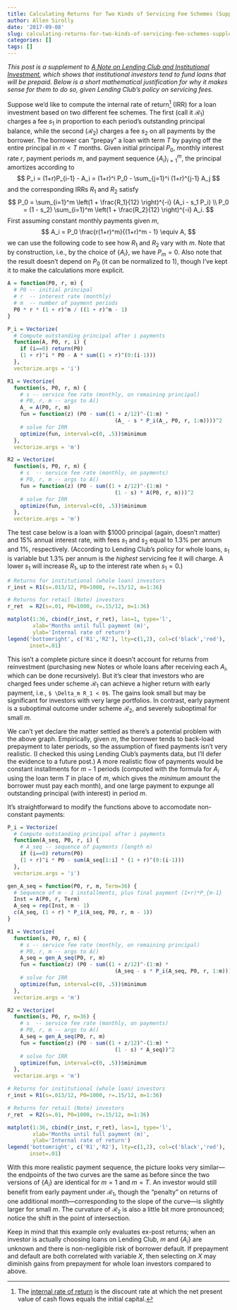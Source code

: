 ```yaml
---
title: Calculating Returns for Two Kinds of Servicing Fee Schemes (Supplement)
author: Allen Sirolly
date: '2017-09-08'
slug: calculating-returns-for-two-kinds-of-servicing-fee-schemes-supplement
categories: []
tags: []
---
```


_This post is a supplement to [A Note on Lending Club and Institutional Investment](https://sirallen.name/blog/note-on-lending-club/), which shows that institutional investors tend to fund loans that will be prepaid. Below is a short mathematical justification for why it makes sense for them to do so, given Lending Club's policy on servicing fees._

Suppose we'd like to compute the internal rate of return^[The [internal rate of return](https://en.wikipedia.org/wiki/Internal_rate_of_return) is the discount rate at which the net present value of cash flows equals the initial capital.] (IRR) for a loan investment based on two different fee schemes. The first (call it $\mathcal{R}_1$) charges a fee $s_1$ in proportion to each period's outstanding principal balance, while the second ($\mathcal{R}_2$) charges a fee $s_2$ on all payments by the borrower. The borrower can "prepay" a loan with term $T$ by paying off the entire principal in $m < T$ months. Given initial principal $P_0$, monthly interest rate $r$, payment periods $m$, and payment sequence $\{A_i\}_{i=1}^m$, the principal amortizes according to
$$
P_i = (1+r)P_{i-1} - A_i = (1+r)^i P_0 - \sum_{j=1}^i (1+r)^{j-1} A_j
$$
and the corresponding IRRs $R_1$ and $R_2$ satisfy
$$
P_0 = \sum_{i=1}^m \left(1 + \frac{R_1}{12} \right)^{-i} (A_i - s_1 P_i) \\
P_0 = (1 - s_2) \sum_{i=1}^m \left(1 + \frac{R_2}{12} \right)^{-i} A_i.
$$
First assuming constant monthly payments given $m$,
$$
A_i = P_0 \frac{r(1+r)^m}{(1+r)^m - 1} \equiv A,
$$
we can use the following code to see how $R_1$ and $R_2$ vary with $m$. Note that by construction, i.e., by the choice of $\{A_i\}$, we have $P_m = 0$. Also note that the result doesn't depend on $P_0$ (it can be normalized to 1), though I've kept it to make the calculations more explicit.

```r
A = function(P0, r, m) {
  # P0 -- initial principal
  # r  -- interest rate (monthly)
  # m  -- number of payment periods
  P0 * r * (1 + r)^m / ((1 + r)^m - 1)
}

P_i = Vectorize(
  # Compute outstanding principal after i payments
  function(A, P0, r, i) {
    if (i==0) return(P0)
    (1 + r)^i * P0 - A * sum((1 + r)^(0:(i-1)))
  },
  vectorize.args = 'i')

R1 = Vectorize(
  function(s, P0, r, m) {
    # s -- service fee rate (monthly, on remaining principal)
    # P0, r, m -- args to A()
    A_ = A(P0, r, m)
    fun = function(z) (P0 - sum((1 + z/12)^-(1:m) *
                                  (A_ - s * P_i(A_, P0, r, 1:m))))^2
    # solve for IRR
    optimize(fun, interval=c(0, .5))$minimum
  },
  vectorize.args = 'm')

R2 = Vectorize(
  function(s, P0, r, m) {
    # s  -- service fee rate (monthly, on payments)
    # P0, r, m -- args to A()
    fun = function(z) (P0 - sum((1 + z/12)^-(1:m) *
                                  (1 - s) * A(P0, r, m)))^2
    # solve for IRR
    optimize(fun, interval=c(0, .5))$minimum
  },
  vectorize.args = 'm')
```

The test case below is a loan with \$1000 principal (again, doesn't matter) and 15% annual interest rate, with fees $s_1$ and $s_2$ equal to 1.3% per annum and 1%, respectively. (According to Lending Club's policy for whole loans, $s_1$ is variable but 1.3% per annum is the _highest_ servicing fee it will charge. A lower $s_1$ will increase $R_1$, up to the interest rate when $s_1 = 0$.)
```r
# Returns for institutional (whole loan) investors
r_inst = R1(s=.013/12, P0=1000, r=.15/12, m=1:36)

# Returns for retail (Note) investors
r_ret  = R2(s=.01, P0=1000, r=.15/12, m=1:36)

matplot(1:36, cbind(r_inst, r_ret), las=1, type='l',
        xlab='Months until full payment (m)',
        ylab='Internal rate of return')
legend('bottomright', c('R1','R2'), lty=c(1,2), col=c('black','red'),
       inset=.01)
```

This isn't a complete picture since it doesn't account for returns from reinvestment (purchasing new Notes or whole loans after receiving each $A_i$, which can be done recursively). But it's clear that investors who are charged fees under scheme $\mathcal{R}_1$ can achieve a higher return with early payment, i.e., `$ \Delta_m R_1 < 0$`. The gains look small but may be significant for investors with very large portfolios. In contrast, early payment is a suboptimal outcome under scheme $\mathcal{R}_2$, and severely suboptimal for small $m$.

We can't yet declare the matter settled as there's a potential problem with the above graph. Empirically, given $m$, the borrower tends to back-load prepayment to later periods, so the assumption of fixed payments isn't very realistic. (I checked this using Lending Club's payments data, but I'll defer the evidence to a future post.) A more realistic flow of payments would be constant installments for $m-1$ periods (computed with the formula for $A_i$ using the loan term $T$ in place of $m$, which gives the _minimum_ amount the borrower must pay each month), and one large payment to expunge all outstanding principal (with interest) in period $m$.

It's straightforward to modify the functions above to accomodate non-constant payments:
```r
P_i = Vectorize(
  # Compute outstanding principal after i payments
  function(A_seq, P0, r, i) {
    # A_seq -- sequence of payments (length m)
    if (i==0) return(P0)
    (1 + r)^i * P0 - sum(A_seq[1:i] * (1 + r)^(0:(i-1)))
  },
  vectorize.args = 'i')

gen_A_seq = function(P0, r, m, Term=36) {
  # Sequence of m - 1 installments, plus final payment (1+r)*P_{m-1}
  Inst = A(P0, r, Term)
  A_seq = rep(Inst, m - 1)
  c(A_seq, (1 + r) * P_i(A_seq, P0, r, m - 1))
}

R1 = Vectorize(
  function(s, P0, r, m) {
    # s -- service fee rate (monthly, on remaining principal)
    # P0, r, m -- args to A()
    A_seq = gen_A_seq(P0, r, m)
    fun = function(z) (P0 - sum((1 + z/12)^-(1:m) *
                                  (A_seq - s * P_i(A_seq, P0, r, 1:m))))^2
    # solve for IRR
    optimize(fun, interval=c(0, .5))$minimum
  },
  vectorize.args = 'm')

R2 = Vectorize(
  function(s, P0, r, m=36) {
    # s  -- service fee rate (monthly, on payments)
    # P0, r, m -- args to A()
    A_seq = gen_A_seq(P0, r, m)
    fun = function(z) (P0 - sum((1 + z/12)^-(1:m) *
                                  (1 - s) * A_seq))^2
    # solve for IRR
    optimize(fun, interval=c(0, .5))$minimum
  },
  vectorize.args = 'm')

# Returns for institutional (whole loan) investors
r_inst = R1(s=.013/12, P0=1000, r=.15/12, m=1:36)

# Returns for retail (Note) investors
r_ret  = R2(s=.01, P0=1000, r=.15/12, m=1:36)

matplot(1:36, cbind(r_inst, r_ret), las=1, type='l',
        xlab='Months until full payment (m)',
        ylab='Internal rate of return')
legend('bottomright', c('R1','R2'), lty=c(1,2), col=c('black','red'),
       inset=.01)
```

With this more realistic payment sequence, the picture looks very similar---the endpoints of the two curves are the same as before since the two versions of $\{A_i\}$ are identical for $m = 1$ and $m = T$. An investor would still benefit from early payment under $\mathcal{R}_1$, though the "penalty" on returns of one additional month---corresponding to the slope of the curve---is slightly larger for small $m$. The curvature of $\mathcal{R}_2$ is also a little bit more pronounced; notice the shift in the point of intersection.

Keep in mind that this example only evaluates ex-post returns; when an investor is actually choosing loans on Lending Club, $m$ and $\{A_i\}$ are unknown and there is non-negligible risk of borrower default. If prepayment and default are both correlated with variable $X$, then selecting on $X$ may diminish gains from prepayment for whole loan investors compared to above.

